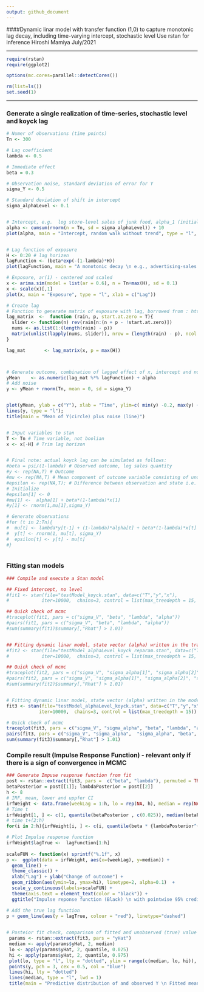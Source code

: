 ```yaml
---
output: github_document
---
```



####Dynamic linar model with transfer function (1,0) to capture monotonic lag decay, including time-varying intercept, stochastic level 
 Use rstan for inference 
 Hiroshi Mamiya 
 July/2021

---

```r
require(rstan)
require(ggplot2)

options(mc.cores=parallel::detectCores())

rm(list=ls())
set.seed(1)

```
---
### Generate a single realization of time-series, stochastic level and koyck lag

```r
# Numer of observations (time points)
Tn <- 300

# Lag coefficient
lambda <- 0.5 

# Immediate effect 
beta = 0.3

# Observation noise, standard deviation of error for Y 
sigma_Y <- 0.5

# Standard deviation of shift in intercept 
sigma_alphaLevel <- 0.1


# Intercept, e.g.  log store-level sales of junk food, alpha_1 (initial value) is log(10)
alpha <- cumsum(rnorm(n = Tn, sd = sigma_alphaLevel)) + 10
plot(alpha, main = "Intercept, random walk without trend", type = "l", xlab = "Time")


# Lag function of exposure  
H <- 0:20 # lag horizen 
lagFunction <- (beta*exp(-(1-lambda)*H))
plot(lagFunction, main = "A monotonic decay \n e.g., advertising-sales or heatwave-mortality association", type = "l", xlab = c("Lag"))

# Exposure, ar(1) - centered and scaled
x <- arima.sim(model = list(ar = 0.6), n = Tn+max(H), sd = 0.1)
x <- scale(x)[,1]
plot(x, main = "Exposure", type = "l", xlab = c("Lag"))

# Create lag 
# Function to generate matrix of exposure with lag, borrowed from : https://github.com/alastairrushworth/badlm/blob/master/R/lag_matrix.R
lag_matrix	<-	function (rain, p, start.at.zero = T){
  slider <- function(n) rev(rain[n:(n + p - !start.at.zero)])
  nums <- as.list(1:(length(rain) - p))
  matrix(unlist(lapply(nums, slider)), nrow = (length(rain) - p), ncol = p + start.at.zero, byrow = TRUE)
}

lag_mat       <- lag_matrix(x, p = max(H))



# Generate outcome, combination of lagged effect of x, intercept and noise 
yMean    <- as.numeric(lag_mat %*% lagFunction) + alpha
# Add noise
y <- yMean + rnorm(Tn, mean = 0, sd = sigma_Y)


plot(yMean, ylab = c("Y"), xlab = "Time", ylim=c( min(y) -0.2, max(y) + 0.2)); 
lines(y, type = "l"); 
title(main = "Mean of Y(circle) plus noise (line)")


# Input variables to stan
T <- Tn # Time variable, not boolian 
x <- x[-H] # Trim lag horizon


# Final note: actual koyck lag can be simulated as follows: 
#beta = psi/(1-lambda) # Observed outcome, log sales quantity
#y <- rep(NA,T) # Outcome
#mu <- rep(NA,T) # Mean component of outcome variable consisting of unobserved state vector 
#epsilon <- rep(NA,T); # Difference between observation and state i.e. [y - mu] for each time 
# Initialize 
#epsilon[1] <- 0
#mu[1] <-  alpha[1] + beta*(1-lambda)*x[1]
#y[1] <- rnorm(1,mu[1],sigma_Y)

# Generate observations
#for (t in 2:Tn){
#  mu[t] <- lambda*y[t-1] + (1-lambda)*alpha[t] + beta*(1-lambda)*x[t] - lambda*epsilon[t-1] 
#  y[t] <- rnorm(1, mu[t], sigma_Y)
#  epsilon[t] <- y[t] - mu[t]
#}



```


### Fitting stan models

```r
### Compile and execute a Stan model 

## Fixed intercept, no level 
#fit1 <- stan(file="testModel_koyck.stan", data=c("T","y","x"), 
#            iter=10000,  chains=3, control = list(max_treedepth = 15, adapt_delta = 0.95))

## Quick check of mcmc
#traceplot(fit1, pars = c("sigma_V", "beta", "lambda", "alpha"))
#pairs(fit1, pars = c("sigma_V", "beta", "lambda", "alpha"))
#sum(summary(fit1)$summary[,"Rhat"] > 1.01)


## Fitting dynamic linar model, state vector (alpha) written in the transformed parameter block
#fit2 <- stan(file="testModel_alphaLevel_koyck_reparam.stan", data=c("T","y","x"), 
#            iter=10000,  chains=3, control = list(max_treedepth = 15, adapt_delta = 0.95))

## Quick check of mcmc
#traceplot(fit2, pars = c("sigma_V", "sigma_alpha[1]", "sigma_alpha[2]", "scale_alpha", "beta", "lambda", "alpha[1]", "alpha[200]", "alpha[300]"))
#pairs(fit2, pars = c("sigma_V", "sigma_alpha[1]", "sigma_alpha[2]", "scale_alpha", "beta", "lambda", "alpha[1]", "alpha[200]", "alpha[300]"))
#sum(summary(fit2)$summary[,"Rhat"] > 1.01)


# Fitting dynamic linar model, state vector (alpha) written in the model block   
fit3 <- stan(file="testModel_alphaLevel_koyck.stan", data=c("T","y","x"), 
            iter=10000,  chains=3, control = list(max_treedepth = 15))

# Quick check of mcmc
traceplot(fit3, pars = c("sigma_V", "sigma_alpha", "beta", "lambda", "alpha[1]", "alpha[200]", "alpha[300]"))
pairs(fit3, pars = c("sigma_V", "sigma_alpha",  "sigma_alpha", "beta", "lambda", "alpha[1]", "alpha[200]", "alpha[300]"))
sum(summary(fit3)$summary[,"Rhat"] > 1.01)


```



### Compile result (Impulse Response Function) - relevant only if there is a sign of convergence in MCMC

```r

### Generate Impuse response function from fit 
post <- rstan::extract(fit3, pars =  c("beta", "lambda"), permuted = TRUE, inc_warmup = FALSE)
betaPosterior = post[[1]]; lambdaPosterior = post[[2]]
h <- 8
# IRF, mean, lower and uppfer CI 
irfWeight <- data.frame(weekLag = 1:h, lo = rep(NA, h), median = rep(NA, h),  hi = rep(NA, h))
# Time t
irfWeight[1, ] <- c(1, quantile(betaPosterior , c(0.025)), median(betaPosterior), quantile(betaPosterior , c(0.975)))
# time t+(2:h)
for(i in 2:h){irfWeight[i, ] <- c(i, quantile(beta * {lambdaPosterior^(i-1)}, c(0.025, 0.5,0.975)))} 

# Plot Impulse response function 
irfWeight$lagTrue <-  lagFunction[1:h] 
  
scaleFUN <- function(x) sprintf("%.1f", x)
p <-  ggplot(data = irfWeight, aes(x=(weekLag), y=median)) + 
  geom_line() + 
  theme_classic() +
  xlab("Lag") + ylab("Change of outcome") + 
  geom_ribbon(aes(ymin=lo, ymax=hi), linetype=2, alpha=0.1)  + 
  scale_y_continuous(labels=scaleFUN) + 
  theme(axis.text = element_text(color = "black")) + 
  ggtitle("Impulse reponse function (Black) \n with pointwise 95% credible range. \n Red dotted line is true lag function")

# Add the true lag function 
p + geom_line(aes(y = lagTrue, colour = "red"), linetype="dashed")

 
# Posteior fit check, comparison of fitted and unobserved (true) value 
 params <- rstan::extract(fit3, pars = "yHat")
 median <- apply(params$yHat, 2, median)
 lo <- apply(params$yHat, 2, quantile, 0.025)
 hi <- apply(params$yHat, 2, quantile, 0.975)
 plot(lo, type = "l", lty = "dotted", ylim = range(c(median, lo, hi)), ylab = expression(Y[t]), xlab = "Time")
 points(y, pch = 3, cex = 0.5, col = "blue")
 lines(hi, lty = "dotted")
 lines(median, type = "l", lwd = 1)
 title(main = "Predictive distribution of and observed Y \n Fitted mean:solid line \n 95% credible interval: dotted line \n  Observed Y: cross ")




```
